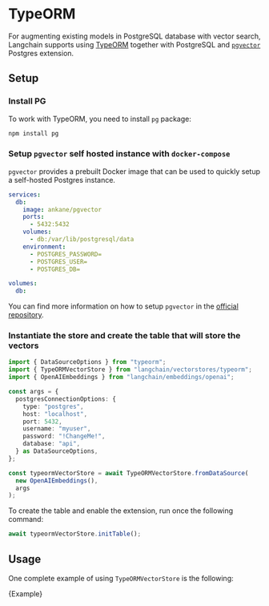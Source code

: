 # TypeORM

For augmenting existing models in PostgreSQL database with vector search, Langchain supports using [TypeORM](https://typeorm.io/) together with PostgreSQL and [`pgvector`](https://github.com/pgvector/pgvector) Postgres extension.

## Setup

### Install PG

To work with TypeORM, you need to install `pg` package:

```bash npm2yarn
npm install pg
```

### Setup `pgvector` self hosted instance with `docker-compose`

`pgvector` provides a prebuilt Docker image that can be used to quickly setup a self-hosted Postgres instance.

```yaml
services:
  db:
    image: ankane/pgvector
    ports:
      - 5432:5432
    volumes:
      - db:/var/lib/postgresql/data
    environment:
      - POSTGRES_PASSWORD=
      - POSTGRES_USER=
      - POSTGRES_DB=

volumes:
  db:
```

You can find more information on how to setup `pgvector` in the [official repository](https://github.com/pgvector/pgvector).

### Instantiate the store and create the table that will store the vectors

```typescript
import { DataSourceOptions } from "typeorm";
import { TypeORMVectorStore } from "langchain/vectorstores/typeorm";
import { OpenAIEmbeddings } from "langchain/embeddings/openai";

const args = {
  postgresConnectionOptions: {
    type: "postgres",
    host: "localhost",
    port: 5432,
    username: "myuser",
    password: "!ChangeMe!",
    database: "api",
  } as DataSourceOptions,
};

const typeormVectorStore = await TypeORMVectorStore.fromDataSource(
  new OpenAIEmbeddings(),
  args
);
```

To create the table and enable the extension, run once the following command:

```typescript
await typeormVectorStore.initTable();
```

## Usage


One complete example of using `TypeORMVectorStore` is the following:

<CodeBlock language="typescript">{Example}</CodeBlock>

